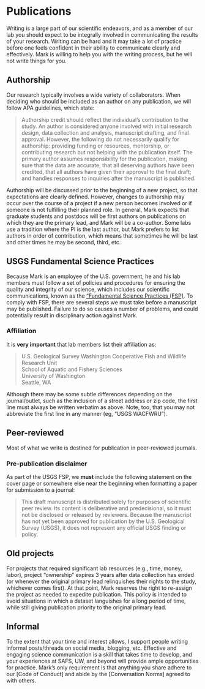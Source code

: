 # Publications

Writing is a large part of our scientific endeavors, and as a member of our lab you should expect to be integrally involved in communicating the results of your research. Writing can be hard and it may take a lot of practice before one feels confident in their ability to communicate clearly and effectively. Mark is willing to help you with the writing process, but he will not write things for you.

## Authorship

Our research typically involves a wide variety of collaborators. When deciding who should be included as an author on any publication, we will follow APA guidelines, which state:

> Authorship credit should reflect the individual's contribution to the study. An author is considered anyone involved with initial research design, data collection and analysis, manuscript drafting, and final approval. However, the following do not necessarily qualify for authorship: providing funding or resources, mentorship, or contributing research but not helping with the publication itself. The primary author assumes responsibility for the publication, making sure that the data are accurate, that all deserving authors have been credited, that all authors have given their approval to the final draft; and handles responses to inquiries after the manuscript is published.

Authorship will be discussed prior to the beginning of a new project, so that expectations are clearly defined. However, changes to authorship may occur over the course of a project if a new person becomes involved or if someone is not fulfilling their planned role. In general, Mark expects that graduate students and postdocs will be first authors on publications on which they are the primary lead, and Mark will be a co-author. Some labs use a tradition where the PI is the last author, but Mark prefers to list authors in order of contribution, which means that sometimes he will be last and other times he may be second, third, etc.

## USGS Fundamental Science Practices

Because Mark is an employee of the U.S. government, he and his lab members must follow a set of policies and procedures for ensuring the quality and integrity of our science, which includes our scientific communications, known as the  ["Fundamental Science Practices (FSP)](https://www.usgs.gov/about/organization/science-support/office-science-quality-and-integrity/fundamental-science-practices). To comply with FSP, there are several steps we must take before a manuscript may be published. Failure to do so causes a number of problems, and could potentially result in disciplinary action against Mark.

### Affiliation

It is **very important** that lab members list their affiliation as:

> U.S. Geological Survey Washington Cooperative Fish and Wildlife Research Unit  
> School of Aquatic and Fishery Sciences  
> University of Washington  
> Seattle, WA

Although there may be some subtle differences depending on the journal/outlet, such as the inclusion of a street address or zip code, the first line must always be written verbatim as above. Note, too, that you may not abbreviate the first line in any manner (eg, "USGS WACFWRU").

## Peer-reviewed

Most of what we write is destined for publication in peer-reviewed journals.

### Pre-publication disclaimer

As part of the USGS FSP, we **must** include the following statement on the cover page or somewhere else near the beginning when formatting a paper for submission to a journal:

> This draft manuscript is distributed solely for purposes of scientific peer review. Its content is deliberative and predecisional, so it must not be disclosed or released by reviewers. Because the manuscript has not yet been approved for publication by the U.S. Geological Survey (USGS), it does not represent any official USGS finding or policy.

## Old projects

For projects that required significant lab resources (e.g., time, money, labor), project "ownership" expires 3 years after data collection has ended (or whenever the original primary lead relinquishes their rights to the study, whichever comes first). At that point, Mark reserves the right to re-assign the project as needed to expedite publication. This policy is intended to avoid situations in which a dataset languishes for a long period of time, while still giving publication priority to the original primary lead. 

## Informal

To the extent that your time and interest allows, I support people writing informal posts/threads on social media, blogging, etc. Effective and engaging science communication is a skill that takes time to develop, and your experiences at SAFS, UW, and beyond will provide ample opportunities for practice. Mark's only requirement is that anything you share adhere to our [Code of Conduct] and abide by the [Conversation Norms] agreed to with others.
